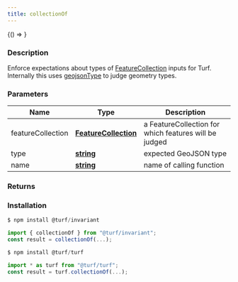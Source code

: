 ```yaml
---
title: collectionOf
---
```



<!-- Expose turf as global var for experimenting in the browser console -->

<BrowserOnly>{() => <WindowTurfGlobal turf={turf} />}</BrowserOnly>

### Description

Enforce expectations about types of [FeatureCollection](https://tools.ietf.org/html/rfc7946#section-3.3) inputs for Turf.
Internally this uses [geojsonType](geojsonType) to judge geometry types.

### Parameters

| Name              | Type                                                                                            | Description                                           |
| ----------------- | ----------------------------------------------------------------------------------------------- | ----------------------------------------------------- |
| featureCollection | **[FeatureCollection](https://tools.ietf.org/html/rfc7946#section-3.3)**                        | a FeatureCollection for which features will be judged |
| type              | **[string](https://developer.mozilla.org/docs/Web/JavaScript/Reference/Global_Objects/String)** | expected GeoJSON type                                 |
| name              | **[string](https://developer.mozilla.org/docs/Web/JavaScript/Reference/Global_Objects/String)** | name of calling function                              |

### Returns

### Installation

```javascript
$ npm install @turf/invariant

import { collectionOf } from "@turf/invariant";
const result = collectionOf(...);
```

```javascript
$ npm install @turf/turf

import * as turf from "@turf/turf";
const result = turf.collectionOf(...);
```
